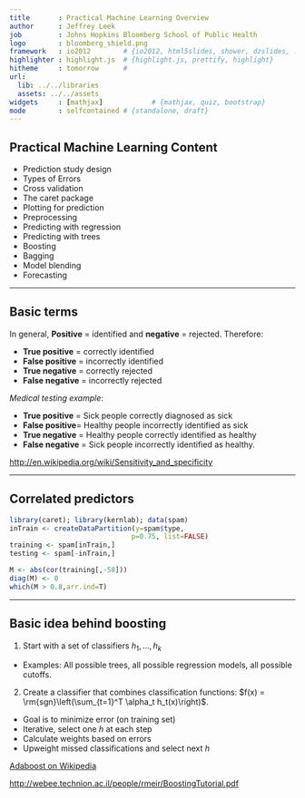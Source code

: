 ---
title       : Practical Machine Learning Overview
author      : Jeffrey Leek
job         : Johns Hopkins Bloomberg School of Public Health
logo        : bloomberg_shield.png
framework   : io2012        # {io2012, html5slides, shower, dzslides, ...}
highlighter : highlight.js  # {highlight.js, prettify, highlight}
hitheme     : tomorrow      # 
url:
  lib: ../../libraries
  assets: ../../assets
widgets     : [mathjax]            # {mathjax, quiz, bootstrap}
mode        : selfcontained # {standalone, draft}
---

## Practical Machine Learning Content

* Prediction study design
* Types of Errors
* Cross validation
* The caret package
* Plotting for prediction
* Preprocessing
* Predicting with regression
* Predicting with trees
* Boosting
* Bagging
* Model blending 
* Forecasting 

---

## Basic terms

In general, __Positive__ = identified and __negative__ = rejected. Therefore:

- __True positive__ = correctly identified
- __False positive__ = incorrectly identified
- __True negative__ = correctly rejected
- __False negative__ = incorrectly rejected

_Medical testing example_:

- __True positive__ = Sick people correctly diagnosed as sick
- __False positive__= Healthy people incorrectly identified as sick
- __True negative__ = Healthy people correctly identified as healthy
- __False negative__ = Sick people incorrectly identified as healthy.

[http://en.wikipedia.org/wiki/Sensitivity_and_specificity](http://en.wikipedia.org/wiki/Sensitivity_and_specificity)

---

## Correlated predictors

```{r loadPackage,fig.height=3.5,fig.width=3.5, message=FALSE}
library(caret); library(kernlab); data(spam)
inTrain <- createDataPartition(y=spam$type,
                              p=0.75, list=FALSE)
training <- spam[inTrain,]
testing <- spam[-inTrain,]

M <- abs(cor(training[,-58]))
diag(M) <- 0
which(M > 0.8,arr.ind=T)
```

---

## Basic idea behind boosting

1. Start with a set of classifiers $h_1,\ldots,h_k$
  * Examples: All possible trees, all possible regression models, all possible cutoffs.
2. Create a classifier that combines classification functions:
$f(x) = \rm{sgn}\left(\sum_{t=1}^T \alpha_t h_t(x)\right)$.
  * Goal is to minimize error (on training set)
  * Iterative, select one $h$ at each step
  * Calculate weights based on errors
  * Upweight missed classifications and select next $h$
  
[Adaboost on Wikipedia](http://en.wikipedia.org/wiki/AdaBoost)

[http://webee.technion.ac.il/people/rmeir/BoostingTutorial.pdf](http://webee.technion.ac.il/people/rmeir/BoostingTutorial.pdf)



